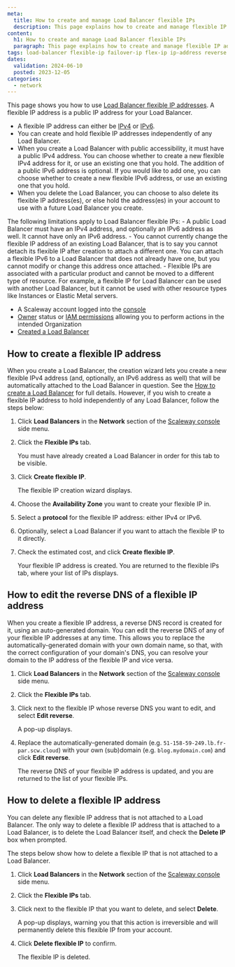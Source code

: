 ```yaml
---
meta:
  title: How to create and manage Load Balancer flexible IPs
  description: This page explains how to create and manage flexible IP addresses for your Scaleway Load Balancer
content:
  h1: How to create and manage Load Balancer flexible IPs
  paragraph: This page explains how to create and manage flexible IP addresses for your Scaleway Load Balancer
tags: load-balancer flexible-ip failover-ip flex-ip ip-address reverse reverse-dns  
dates:
  validation: 2024-06-10
  posted: 2023-12-05
categories:
  - network
---
```


This page shows you how to use [Load Balancer flexible IP addresses](/network/load-balancer/concepts/#flexible-ip-address/). A flexible IP address is a public IP address for your Load Balancer.

- A flexible IP address can either be [IPv4](/network/load-balancer/concepts/#ipv4/) or [IPv6](/network/load-balancer/concepts/#ipv6/).
- You can create and hold flexible IP addresses independently of any Load Balancer.
- When you create a Load Balancer with public accessibility, it must have a public IPv4 address. You can choose whether to create a new flexible IPv4 address for it, or use an existing one that you hold. The addition of a public IPv6 address is optional. If you would like to add one, you can choose whether to create a new flexible IPv6 address, or use an existing one that you hold.
- When you delete the Load Balancer, you can choose to also delete its flexible IP address(es), or else hold the address(es) in your account to use with a future Load Balancer you create.

<Message type="note">
The following limitations apply to Load Balancer flexible IPs:
- A public Load Balancer must have an IPv4 address, and optionally an IPv6 address as well. It cannot have only an IPv6 address.
- You cannot currently change the flexible IP address of an existing Load Balancer, that is to say you cannot detach its flexible IP after creation to attach a different one. You can attach a flexible IPv6 to a Load Balancer that does not already have one, but you cannot modify or change this address once attached.
- Flexible IPs are associated with a particular product and cannot be moved to a different type of resource. For example, a flexible IP for Load Balancer can be used with another Load Balancer, but it cannot be used with other resource types like Instances or Elastic Metal servers.
</Message>

<Macro id="requirements" />

- A Scaleway account logged into the [console](https://console.scaleway.com/)
- [Owner](/identity-and-access-management/iam/concepts/#owner/) status or [IAM permissions](/identity-and-access-management/iam/concepts/#permission/) allowing you to perform actions in the intended Organization
- [Created a Load Balancer](/network/load-balancer/how-to/create-load-balancer/)

## How to create a flexible IP address

When you create a Load Balancer, the creation wizard lets you create a new flexible IPv4 address (and, optionally, an IPv6 address as well) that will be automatically attached to the Load Balancer in question. See the [How to create a Load Balancer](/network/load-balancer/how-to/create-load-balancer/) for full details. However, if you wish to create a flexible IP address to hold independently of any Load Balancer, follow the steps below:

1. Click **Load Balancers** in the **Network** section of the [Scaleway console](https://console.scaleway.com/) side menu.

2. Click the **Flexible IPs** tab.

    <Message type="tip">
    You must have already created a Load Balancer in order for this tab to be visible.
    </Message>

3. Click **Create flexible IP**.

    The flexible IP creation wizard displays.

4. Choose the **Availability Zone** you want to create your flexible IP in.

5. Select a **protocol** for the flexible IP address: either IPv4 or IPv6.

6. Optionally, select a Load Balancer if you want to attach the flexible IP to it directly.

7. Check the estimated cost, and click **Create flexible IP**.

    Your flexible IP address is created. You are returned to the flexible IPs tab, where your list of IPs displays.


## How to edit the reverse DNS of a flexible IP address

When you create a flexible IP address, a reverse DNS record is created for it, using an auto-generated domain. You can edit the reverse DNS of any of your flexible IP addresses at any time. This allows you to replace the automatically-generated domain with your own domain name, so that, with the correct configuration of your domain's DNS, you can resolve your domain to the IP address of the flexible IP and vice versa.

1. Click **Load Balancers** in the **Network** section of the [Scaleway console](https://console.scaleway.com/) side menu.

2. Click the **Flexible IPs** tab.

3. Click <Icon name="more" /> next to the flexible IP whose reverse DNS you want to edit, and select **Edit reverse**.

    A pop-up displays.

4. Replace the automatically-generated domain (e.g. `51-158-59-249.lb.fr-par.scw.cloud`) with your own (sub)domain (e.g. `blog.mydomain.com`) and click **Edit reverse**.

    The reverse DNS of your flexible IP address is updated, and you are returned to the list of your flexible IPs.

## How to delete a flexible IP address

You can delete any flexible IP address that is not attached to a Load Balancer. The only way to delete a flexible IP address that is attached to a Load Balancer, is to delete the Load Balancer itself, and check the **Delete IP** box when prompted.

The steps below show how to delete a flexible IP that is not attached to a Load Balancer.

1. Click **Load Balancers** in the **Network** section of the [Scaleway console](https://console.scaleway.com/) side menu.

2. Click the **Flexible IPs** tab.

3. Click <Icon name="more" /> next to the flexible IP that you want to delete, and select **Delete**.

    A pop-up displays, warning you that this action is irreversible and will permanently delete this flexible IP from your account.

4. Click **Delete flexible IP** to confirm.

    The flexible IP is deleted.


